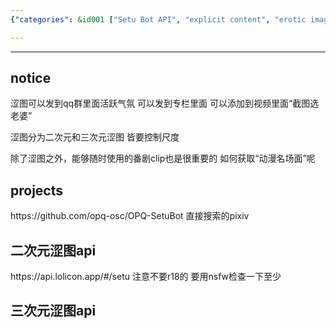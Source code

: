 ```yaml
---
{"categories": &id001 ["Setu Bot API", "explicit content", "erotic images", "anime clips", "QQ groups", "personal columns", "NSFW"], "category": "API", "date": "2022-09-25 09:12:30", "description": "This article discusses the Setu Bot API, which enables sharing of explicit content such as erotic images and anime clips. The bot supports posting in QQ groups, personal columns, and adding to videos. It handles both second-hand and third-hand explicit images with adjustable content scale. Users are advised against using R18 content and to be cautious about NSFW content.", "tags": *id001, "title": "涩图api setu bot"}

---
```


------

## notice

涩图可以发到qq群里面活跃气氛 可以发到专栏里面 可以添加到视频里面“截图选老婆”

涩图分为二次元和三次元涩图 皆要控制尺度

除了涩图之外，能够随时使用的番剧clip也是很重要的 如何获取“动漫名场面”呢

## projects

https://github.com/opq-osc/OPQ-SetuBot 直接搜索的pixiv

## 二次元涩图api

https://api.lolicon.app/#/setu 注意不要r18的 要用nsfw检查一下至少

## 三次元涩图api

